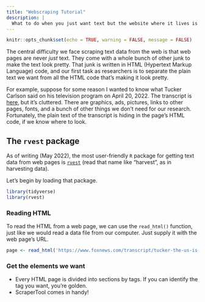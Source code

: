 ```yaml
---
title: "Webscraping Tutorial"
description: |
  What to do when you just want text but the website where it lives is trying to sell you prescription medications or something.
---
```


```r
knitr::opts_chunk$set(echo = TRUE, warning = FALSE, message = FALSE)
```

The central difficulty we face scraping text data from the web is that web pages are never *just* text. They come with a whole bunch of other junk to make the text look pretty. That junk is written in HTML (Hypertext Markup Language) code, and our first task as researchers is to separate the plain text we want from all the HTML code that's making it look pretty. 

For example, suppose for some reason I wanted to know what Tucker Carlson said on his television program on April 20, 2022. The transcript is [here](https://www.foxnews.com/transcript/tucker-the-us-is-looking-at-a-grim-economic-picture), but it's cluttered. There are graphics, ads, pictures, links to other pages, fonts, and a bunch of other things we don't need for our research. Fortunately, the plain text of the transcript is hiding in the page's HTML code, if we know where to look.

## The `rvest` package

As of writing (May 2022), the most user-friendly `R` package for getting text data from web pages is [`rvest`](https://rvest.tidyverse.org/index.html) (read that name like "harvest", as in harvesting data).

Let's begin by loading that package.

```r
library(tidyverse)
library(rvest)
```

### Reading HTML

To read the HTML from a web page, we can use the `read_html()` function, just like we would read a data file from our computer. Just supply it with the web page's URL.

```r
page <- read_html('https://www.foxnews.com/transcript/tucker-the-us-is-looking-at-a-grim-economic-picture')
```

### Get the elements we want

- Every HTML page is divided into sections by tags. If you can identify the tag you want, you're golden.
- ScraperTool comes in handy!